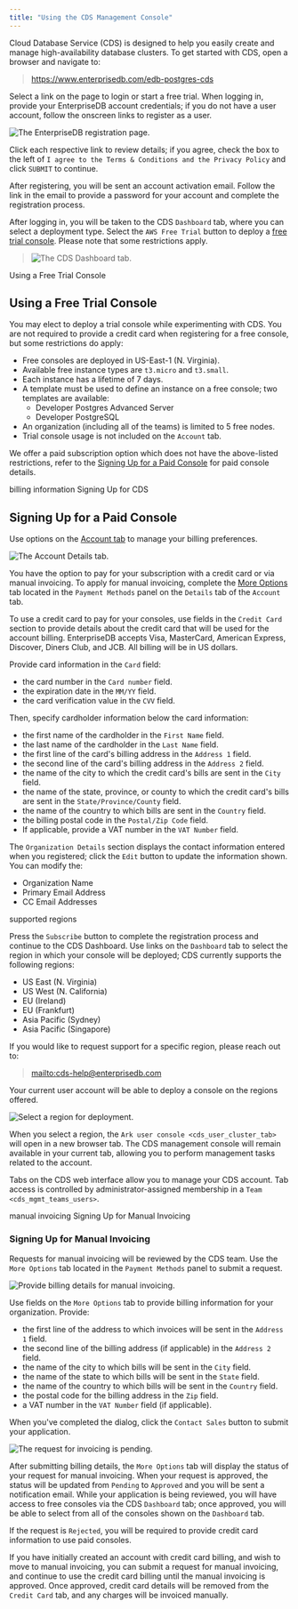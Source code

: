 ```yaml
---
title: "Using the CDS Management Console"
---
```


<div id="cds_using_the_cds_mgmt_console" class="registered_link"></div>


Cloud Database Service (CDS) is designed to help you easily create and manage high-availability database clusters. To get started with CDS, open a browser and navigate to:

> <https://www.enterprisedb.com/edb-postgres-cds>

Select a link on the page to login or start a free trial. When logging in, provide your EnterpriseDB account credentials; if you do not have a user account, follow the onscreen links to register as a user.

![*The EnterpriseDB registration page.*](images/using_cds_mgmt_console_register.png)

Click each respective link to review details; if you agree, check the box to the left of `I agree to the Terms & Conditions and the Privacy Policy` and click `SUBMIT` to continue.

After registering, you will be sent an account activation email. Follow the link in the email to provide a password for your account and complete the registration process.

After logging in, you will be taken to the CDS `Dashboard` tab, where you can select a deployment type. Select the `AWS Free Trial` button to deploy a [free trial console](02_cds_using_the_cds_mgmt_console#free_console). Please note that some restrictions apply.

> ![*The CDS Dashboard tab.*](images/cds_using_management_console_dashboard.png)

<div class="index">

Using a Free Trial Console

</div>

## Using a Free Trial Console

<div id="free_console" class="registered_link"></div>

You may elect to deploy a trial console while experimenting with CDS. You are not required to provide a credit card when registering for a free console, but some restrictions do apply:

  - Free consoles are deployed in US-East-1 (N. Virginia).
  - Available free instance types are `t3.micro` and `t3.small`.
  - Each instance has a lifetime of 7 days.
  - A template must be used to define an instance on a free console; two templates are available:
      - Developer Postgres Advanced Server
      - Developer PostgreSQL
  - An organization (including all of the teams) is limited to 5 free nodes.
  - Trial console usage is not included on the `Account` tab.

We offer a paid subscription option which does not have the above-listed restrictions, refer to the [Signing Up for a Paid Console](02_cds_using_the_cds_mgmt_console#signing_up_for_a_paid_console) for paid console details.

<div class="index">

billing information Signing Up for CDS

</div>

<div id="signing_up_for_a_paid_console" class="registered_link"></div>

## Signing Up for a Paid Console

<div id="paid_console" class="registered_link"></div>

Use options on the [Account tab](05_cds_mgmt_account#cds_mgmt_account) to manage your billing preferences.

![*The Account Details tab.*](images/cds_using_mgmt_console_billing.png)

You have the option to pay for your subscription with a credit card or via manual invoicing. To apply for manual invoicing, complete the [More Options](02_cds_using_the_cds_mgmt_console#manual_invoicing) tab located in the `Payment Methods` panel on the `Details` tab of the `Account` tab.

To use a credit card to pay for your consoles, use fields in the `Credit Card` section to provide details about the credit card that will be used for the account billing. EnterpriseDB accepts Visa, MasterCard, American Express, Discover, Diners Club, and JCB. All billing will be in US dollars.

Provide card information in the `Card` field:

  - the card number in the `Card number` field.
  - the expiration date in the `MM/YY` field.
  - the card verification value in the `CVV` field.

Then, specify cardholder information below the card information:

  - the first name of the cardholder in the `First Name` field.
  - the last name of the cardholder in the `Last Name` field.
  - the first line of the card's billing address in the `Address 1` field.
  - the second line of the card's billing address in the `Address 2` field.
  - the name of the city to which the credit card's bills are sent in the `City` field.
  - the name of the state, province, or county to which the credit card's bills are sent in the `State/Province/County` field.
  - the name of the country to which bills are sent in the `Country` field.
  - the billing postal code in the `Postal/Zip Code` field.
  - If applicable, provide a VAT number in the `VAT Number` field.

The `Organization Details` section displays the contact information entered when you registered; click the `Edit` button to update the information shown. You can modify the:

  - Organization Name
  - Primary Email Address
  - CC Email Addresses

<div class="index">

supported regions

</div>

Press the `Subscribe` button to complete the registration process and continue to the CDS Dashboard. Use links on the `Dashboard` tab to select the region in which your console will be deployed; CDS currently supports the following regions:

  - US East (N. Virginia)
  - US West (N. California)
  - EU (Ireland)
  - EU (Frankfurt)
  - Asia Pacific (Sydney)
  - Asia Pacific (Singapore)

If you would like to request support for a specific region, please reach out to:

> [mailto:cds-help@enterprisedb.com](mailto:cds-help@enterprisedb.com)

Your current user account will be able to deploy a console on the regions offered.

![*Select a region for deployment.*](images/cds_dashboard.png)

When you select a region, the `Ark user console <cds_user_cluster_tab>` will open in a new browser tab. The CDS management console will remain available in your current tab, allowing you to perform management tasks related to the account.

Tabs on the CDS web interface allow you to manage your CDS account. Tab access is controlled by administrator-assigned membership in a `Team <cds_mgmt_teams_users>`.

<div class="index">

manual invoicing Signing Up for Manual Invoicing

</div>

### Signing Up for Manual Invoicing

<div id="manual_invoicing" class="registered_link"></div>

Requests for manual invoicing will be reviewed by the CDS team. Use the `More Options` tab located in the `Payment Methods` panel to submit a request.

![*Provide billing details for manual invoicing.*](images/cds_manual_invoicing.png)

Use fields on the `More Options` tab to provide billing information for your organization. Provide:

  - the first line of the address to which invoices will be sent in the `Address 1` field.
  - the second line of the billing address (if applicable) in the `Address 2` field.
  - the name of the city to which bills will be sent in the `City` field.
  - the name of the state to which bills will be sent in the `State` field.
  - the name of the country to which bills will be sent in the `Country` field.
  - the postal code for the billing address in the `Zip` field.
  - a VAT number in the `VAT Number` field (if applicable).

When you've completed the dialog, click the `Contact Sales` button to submit your application.

![*The request for invoicing is pending.*](images/cds_manual_invoicing_status.png)

After submitting billing details, the `More Options` tab will display the status of your request for manual invoicing. When your request is approved, the status will be updated from `Pending` to `Approved` and you will be sent a notification email. While your application is being reviewed, you will have access to free consoles via the CDS `Dashboard` tab; once approved, you will be able to select from all of the consoles shown on the `Dashboard` tab.

If the request is `Rejected`, you will be required to provide credit card information to use paid consoles.

If you have initially created an account with credit card billing, and wish to move to manual invoicing, you can submit a request for manual invoicing, and continue to use the credit card billing until the manual invoicing is approved. Once approved, credit card details will be removed from the `Credit Card` tab, and any charges will be invoiced manually.
